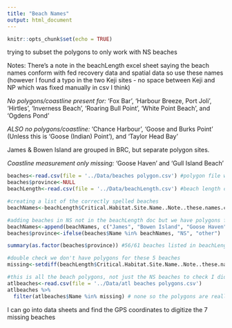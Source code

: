 ```yaml
---
title: "Beach Names"
output: html_document
---
```


```r
knitr::opts_chunk$set(echo = TRUE)
```

trying to subset the polygons to only work with NS beaches

Notes:
There's a note in the beachLength excel sheet saying the beach names conform with fed recovery data and spatial data so use these names (however I found a typo in the two Keji sites - no space between Keji and NP which was fixed manually in csv I think)

*No polygons/coastline present for:* 'Fox Bar', 'Harbour Breeze, Port Joli', 'Hirtles', 'Inverness Beach', 'Roaring Bull Point', 'White Point Beach', and 'Ogdens Pond'

*ALSO no polygons/coastline:* 'Chance Harbour', 'Goose and Burks Point' (Unless this is 'Goose (Indian) Point'), and 'Taylor Head Bay'

James & Bowen Island are grouped in BRC, but separate polygon sites.

*Coastline measurement only missing:* 'Goose Haven' and 'Gull Island Beach'

```r
beaches<-read.csv(file = '../Data/beaches polygon.csv') #polygon file with just columns, selected beaches within NS provincial boundary in QGIS
beaches$province<-NULL
beachLength<-read.csv(file = '../Data/beachLength.csv') #beach length csv from BRC

#creating a list of the correctly spelled beaches
beachNames<-beachLength$Critical.Habitat.Site.Name..Note..these.names.conform.with.fed..Recovery.docs.and.spatial.data.

#adding beaches in NS not in the beachLength doc but we have polygons for
beachNames<-append(beachNames, c("James", "Bowen Island", "Goose Haven", "Gull Island Beach")) 
beaches$province<-ifelse(beaches$Name %in% beachNames, "NS", "other")

summary(as.factor(beaches$province)) #56/61 beaches listed in beachLength, 5 polygon beaches missing and additionally 2 beaches missing polygons and coastline measurements

#double check we don't have polygons for these 5 beaches
missing<-setdiff(beachLength$Critical.Habitat.Site.Name..Note..these.names.conform.with.fed..Recovery.docs.and.spatial.data., beaches$Name) # missing coastline length and polygons

#this is all the beach polygons, not just the NS beaches to check I didn't accidentally exclude them
atlbeaches<-read.csv(file = '../Data/atl beaches polygons.csv')
atlbeaches %>% 
  filter(atlbeaches$Name %in% missing) # none so the polygons are really missing and need to be added

```
I can go into data sheets and find the GPS coordinates to digitize the 7 missing beaches


